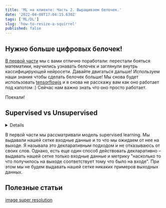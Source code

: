 ```yaml
---
title: 'ML на клиенте: Часть 2. Выращиваем белочек.'
date: '2022-04-08T17:04:15.630Z'
tags: ['ML/DL']
slug: 'how-to-resize-a-squirrel'
published: false
---
```


## Нужно больше цифровых белочек!

[В первой части](/blog/how-to-blur-a-squirrel) мы с вами отлично поработали: перестали бояться математики, научились узнавать белочек и заглянули внутрь кассифицирующей нейросети.
Давайте двигаться дальше! Используем наши знания чтобы сделать белочек больше!
Мы снова будет использовать [tensorflowjs](https://www.tensorflow.org/js) и я снова не расскажу вам как оно работает под капотом :) Сейчас нам важно знать что оно просто работает.

Поехали!

## Supervised vs Unsupervised

<Details title="Зачем мешать русский и английский?">
  Наверное вы обратили внимание (а некоторые и сказали фррр!) что я смешиваю
  русские и английские термины. Дело в том, что большинство ресурсов, которыми я
  пользуюсь на английском языке. Так что и термины там английские :) Кроме того,
  кажется что читателям будет проще перевести английские термины на русский чем
  наоборот :)
</Details>

В первой части мы рассматривали модель supervised learning. Мы выдавали нашей сетке входные данные и то что мы ожидаем от нее на выходе.
Я называла это декларативным подходом и не отказываюсь от своих слов. Однако, есть еще один способ действовать декларативно – выдавать нашей сетке только входные данные и метрику "насколько то что получилось на выходе соответствует тому что было на входе".
При этом мы не будем выдавать нашей сетке никаких примеров выходных данных.

## Полезные статьи

[image super resolution](https://github.com/david-gpu/srez)
